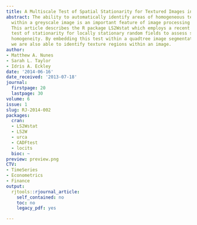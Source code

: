 ```yaml
---
title: A Multiscale Test of Spatial Stationarity for Textured Images in R
abstract: The ability to automatically identify areas of homogeneous texture present
  within a greyscale image is an important feature of image processing algorithms.
  This article describes the R package LS2Wstat which employs a recent wavelet-based
  test of stationarity for locally stationary random fields to assess such spatial
  homogeneity. By embedding this test within a quadtree image segmentation procedure
  we are also able to identify texture regions within an image.
author:
- Matthew A. Nunes
- Sarah L. Taylor
- Idris A. Eckley
date: '2014-06-16'
date_received: '2013-07-18'
journal:
  firstpage: 20
  lastpage: 30
volume: 6
issue: 1
slug: RJ-2014-002
packages:
  cran:
  - LS2Wstat
  - LS2W
  - urca
  - CADFtest
  - locits
  bioc: ~
preview: preview.png
CTV:
- TimeSeries
- Econometrics
- Finance
output:
  rjtools::rjournal_article:
    self_contained: no
    toc: no
    legacy_pdf: yes

---
```

